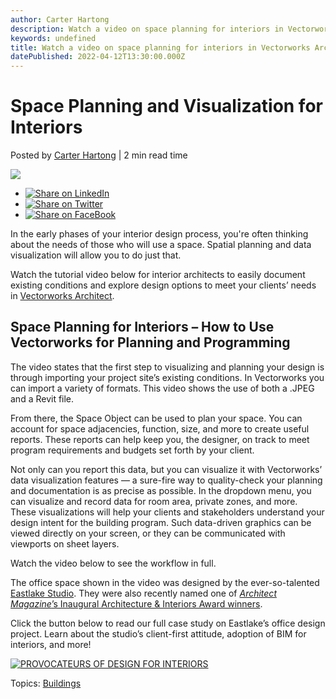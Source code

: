 ```yaml
---
author: Carter Hartong
description: Watch a video on space planning for interiors in Vectorworks Architect.
keywords: undefined
title: Watch a video on space planning for interiors in Vectorworks Architect. 
datePublished: 2022-04-12T13:30:00.000Z
---
```

  

# Space Planning and Visualization for Interiors

 Posted by [Carter Hartong](https://blog.vectorworks.net/author/carter-hartong) | 2 min read time 

![](https://blog.vectorworks.net/hubfs/Blog%20Images/220330_Space%20Planning%20Interiors/Screen%20Shot%202022-03-30%20at%203.48.31%20PM.png) 

* [![Share on LinkedIn](https://2659751.fs1.hubspotusercontent-na1.net/hubfs/2659751/michaelDemo/share-LI.png)](http://www.linkedin.com/shareArticle?mini=true&url=https%3A%2F%2Fblog.vectorworks.net%2Fspace-planning-and-visualization-for-interiors)
* [![Share on Twitter](https://2659751.fs1.hubspotusercontent-na1.net/hubfs/2659751/michaelDemo/share-TW.png)](https://www.twitter.com/share?text=Space%20Planning%20and%20Visualization%20for%20Interiors&url=https%3A%2F%2Fblog.vectorworks.net%2Fspace-planning-and-visualization-for-interiors&via=PMGTweets)
* [![Share on FaceBook](https://2659751.fs1.hubspotusercontent-na1.net/hubfs/2659751/michaelDemo/share-FB.png)](https://www.facebook.com/sharer/sharer.php?u=https%3A%2F%2Fblog.vectorworks.net%2Fspace-planning-and-visualization-for-interiors)

In the early phases of your interior design process, you're often thinking about the needs of those who will use a space. Spatial planning and data visualization will allow you to do just that.

Watch the tutorial video below for interior architects to easily document existing conditions and explore design options to meet your clients’ needs in [Vectorworks Architect](https://www.vectorworks.net/architect).

## Space Planning for Interiors – How to Use Vectorworks for Planning and Programming 

The video states that the first step to visualizing and planning your design is through importing your project site’s existing conditions. In Vectorworks you can import a variety of formats. This video shows the use of both a .JPEG and a Revit file.

From there, the Space Object can be used to plan your space. You can account for space adjacencies, function, size, and more to create useful reports. These reports can help keep you, the designer, on track to meet program requirements and budgets set forth by your client.

Not only can you report this data, but you can visualize it with Vectorworks’ data visualization features — a sure-fire way to quality-check your planning and documentation is as precise as possible. In the dropdown menu, you can visualize and record data for room area, private zones, and more. These visualizations will help your clients and stakeholders understand your design intent for the building program. Such data-driven graphics can be viewed directly on your screen, or they can be communicated with viewports on sheet layers.

Watch the video below to see the workflow in full.

The office space shown in the video was designed by the ever-so-talented [Eastlake Studio](https://eastlakestudio.com/). They were also recently named one of [_Architect Magazine_’s Inaugural Architecture & Interiors Award winners](https://www.architectmagazine.com/awards/the-winners-of-architects-inaugural-architecture-interiors-awards%5Fo).

Click the button below to read our full case study on Eastlake’s office design project. Learn about the studio’s client-first attitude, adoption of BIM for interiors, and more! 

[![PROVOCATEURS OF DESIGN FOR INTERIORS](https://no-cache.hubspot.com/cta/default/3018241/859cdd29-f123-4033-b2db-be4529be00d2.png)](https://cta-redirect.hubspot.com/cta/redirect/3018241/859cdd29-f123-4033-b2db-be4529be00d2) 

 Topics: [Buildings](https://blog.vectorworks.net/topic/buildings) 

  